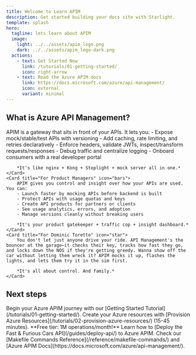 ```yaml
---
title: Welcome to Learn APIM
description: Get started building your docs site with Starlight.
template: splash
hero:
  tagline: lets learn about APIM
  image:
    light: ../../assets/apim_logo.png
    dark: ../../assets/apim_logo-dark.png
  actions:
    - text: Get Started Now
      link: /tutorials/01-getting-started/
      icon: right-arrow
    - text: Read the Azure APIM docs
      link: https://docs.microsoft.com/azure/api-management/
      icon: external
      variant: minimal
---
```



## What is Azure API Management?

<CardGrid>
	<Card title="For Developers" icon="laptop">
		APIM is a gateway that sits in front of your APIs. It lets you:
		- Expose mock/stable/test APIs with versioning
		- Add caching, rate limiting, and retries declaratively  
		- Enforce headers, validate JWTs, inspect/transform requests/responses
		- Debug traffic and centralize logging
		- Onboard consumers with a real developer portal
		
		*It's like nginx + Kong + Stoplight + mock server all in one.*
	</Card>
	<Card title="For Product Managers" icon="bars">
		APIM gives you control and insight over how your APIs are used. You can:
		- Launch faster by mocking APIs before backend is built
		- Protect APIs with usage quotas and keys
		- Create API products for partners or clients
		- See usage analytics, errors, and adoption
		- Manage versions cleanly without breaking users
		
		*It's your product gatekeeper + traffic cop + insight dashboard.*
	</Card>
	<Card title="For Dominic Toretto" icon="star">
		You don't let just anyone drive your ride. API Management's the bouncer at the garage—it checks their key, tracks how fast they go, and locks down the NOS if they're getting greedy. Wanna show off the car without letting them wreck it? APIM mocks it up, flashes the lights, and lets them try it in the sim first.
		
		*It's all about control. And family.*
	</Card>
</CardGrid>

## Next steps

<CardGrid>
	<Card title="Get Started" icon="rocket">
		Begin your Azure APIM journey with our [Getting Started Tutorial](/tutorials/01-getting-started/).
	</Card>
	<Card title="Provision Azure Resources" icon="setting">
		Create your Azure resources with [Provision Azure Resources](/tutorials/02-provision-azure-resources/) (15-45 minutes). **Free tier: 1M operations/month!**
	</Card>
	<Card title="Deploy Your API" icon="seti:config">
		Learn how to [Deploy the Fast & Furious Cars API](/guides/deploy-api/) to Azure APIM.
	</Card>
	<Card title="Reference Docs" icon="open-book">
		Check our [Makefile Commands Reference](/reference/makefile-commands/) and [Azure APIM Docs](https://docs.microsoft.com/azure/api-management/).
	</Card>
</CardGrid>
